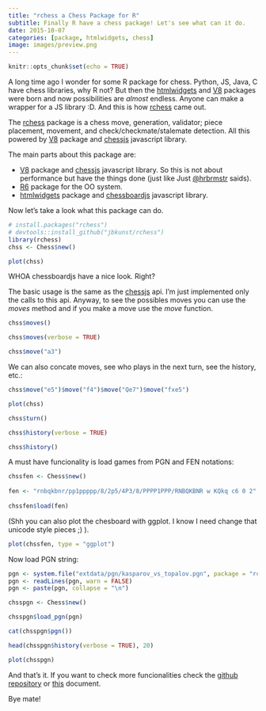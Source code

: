 ```yaml
---
title: "rchess a Chess Package for R"
subtitle: Finally R have a chess package! Let's see what can it do.
date: 2015-10-07
categories: [package, htmlwidgets, chess]
image: images/preview.png  
---
```


```r
knitr::opts_chunk$set(echo = TRUE)
```

A long time ago I wonder for some R package for chess. Python, JS, Java, C have 
chess libraries, why R not? But then the [htmlwidgets](https://github.com/ramnathv/htmlwidgets) 
and [V8](https://github.com/jeroenooms/v8) packages were born and now possibilities 
are *almost* endless. Anyone can make a wrapper for a JS library :D. And this is
how [rchess](https://github.com/jbkunst/rchess) came out.

The [rchess](https://github.com/jbkunst/rchess) package is a chess move, 
generation, validator; piece placement, movement, and check/checkmate/stalemate
detection. All this powered by [V8](https://github.com/jeroenooms/v8) package 
and [chessjs](https://github.com/jhlywa/chess.js) javascript library.

The main parts about this package are:

- [V8](https://github.com/jeroenooms/v8) package and [chessjs](https://github.com/jhlywa/chess.js) javascript library. So this
is not about performance but have the things done (just like Just [@hrbrmstr](http://datadrivensecurity.info/blog/posts/2015/Oct/getting-into-the-zones-with-r-jsonlite/)
saids).
- [R6](https://github.com/wch/R6/) package for the OO system.
- [htmlwidgets](https://github.com/ramnathv/htmlwidgets) package and [chessboardjs](http://chessboardjs.com/) javascript library.

Now let's take a look what this package can do.

```r
# install.packages("rchess")
# devtools::install_github("jbkunst/rchess")
library(rchess)
chss <- Chess$new()

plot(chss)
```

WHOA chessboardjs have a nice look. Right?

The basic usage is the same as the [chessjs](https://github.com/jhlywa/chess.js) api. I'm just implemented only the calls to
this api. Anyway, to see the possibles moves you can use the *moves* method and if you make a move use the *move*
function.

```r
chss$moves()

chss$moves(verbose = TRUE)

chss$move("a3")
```

We can also concate  moves, see who plays in the next turn, see the history, etc.:

```r
chss$move("e5")$move("f4")$move("Qe7")$move("fxe5")

plot(chss)
```


```r
chss$turn()

chss$history(verbose = TRUE)

chss$history()
```

A must have funcionality is load games from PGN and FEN notations:

```r
chssfen <- Chess$new()
 
fen <- "rnbqkbnr/pp1ppppp/8/2p5/4P3/8/PPPP1PPP/RNBQKBNR w KQkq c6 0 2"
 
chssfen$load(fen)
```

(Shh you can also plot the chesboard with ggplot. I know I need change that unicode style pieces ;) ). 

```r
plot(chssfen, type = "ggplot")
```

Now load PGN string:

```r
pgn <- system.file("extdata/pgn/kasparov_vs_topalov.pgn", package = "rchess")
pgn <- readLines(pgn, warn = FALSE)
pgn <- paste(pgn, collapse = "\n")

chsspgn <- Chess$new()

chsspgn$load_pgn(pgn)

cat(chsspgn$pgn())

head(chsspgn$history(verbose = TRUE), 20)

plot(chsspgn)
```

And that's it. If you want to check more funcionalities check the
[github repository](https://github.com/jbkunst/rchess) or 
[this](http://rpubs.com/jbkunst/rchess2) document.

Bye mate!
